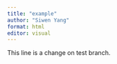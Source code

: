 ```yaml
---
title: "example"
author: "Siwen Yang"
format: html
editor: visual
---
```


This line is a change on test branch. 